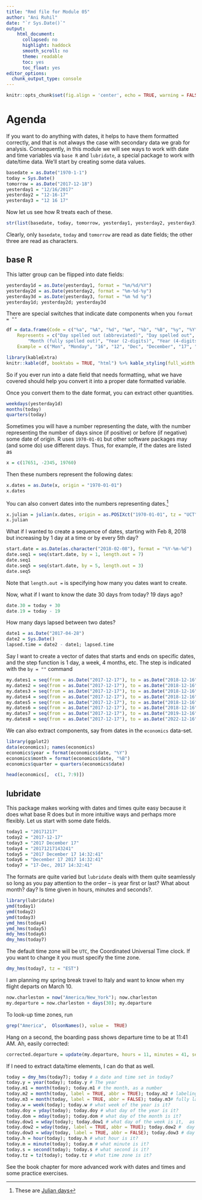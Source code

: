 ```yaml
---
title: "Rmd file for Module 05"
author: "Ani Ruhil"
date: "`r Sys.Date()`"
output:
    html_document: 
      collapsed: no
      highlight: haddock
      smooth_scroll: no
      theme: readable
      toc: yes
      toc_float: yes
editor_options: 
  chunk_output_type: console
---
```


```r
knitr::opts_chunk$set(fig.align = 'center', echo = TRUE, warning = FALSE, message = FALSE, dpi = 600, cache = TRUE, tidy = TRUE, tidy.opts = list(width.cutoff = 60), fig.align = "center", fig.width = 10, fig.height = 8, out.width = "65%", dev = 'svg', highlight = TRUE) 
```

# Agenda 
If you want to do anything with dates, it helps to have them formatted correctly, and that is not always the case with secondary data we grab for analysis. Consequently, in this module we will see ways to work with date and time variables via `base R` and `lubridate`, a special package to work with date/time data. We'll start by creating some data values.  

```r
basedate = as.Date("1970-1-1")
today = Sys.Date()
tomorrow = as.Date("2017-12-18")
yesterday1 = "12/16/2017"
yesterday2 = "12-16-17"
yesterday3 = "12 16 17"
```

Now let us see how R treats each of these. 

```r
str(list(basedate, today, tomorrow, yesterday1, yesterday2, yesterday3))
```

Clearly, only `basedate`, `today` and `tomorrow` are read as date fields; the other three are read as characters. 

## base R 
This latter group can be flipped into date fields: 

```r
yesterday1d = as.Date(yesterday1, format = "%m/%d/%Y")
yesterday2d = as.Date(yesterday2, format = "%m-%d-%y")
yesterday3d = as.Date(yesterday3, format = "%m %d %y")
yesterday1d; yesterday2d; yesterday3d
```

There are special switches that indicate date components when you `format = ""`

```r
df = data.frame(Code = c("%a", "%A", "%d", "%m", "%b", "%B", "%y", "%Y"), 
    Represents = c("Day spelled out (abbreviated)", "Day spelled out", "Day of the month", "Month", "Month (abbreviated)", 
        "Month (fully spelled out)", "Year (2-digits)", "Year (4-digits)"), 
    Example = c("Mon", "Monday", "16", "12", "Dec", "December", "17", "2017"))

library(kableExtra)
knitr::kable(df, booktabs = TRUE, "html") %>% kable_styling(full_width = FALSE)
```

So if you ever run into a date field that needs formatting, what we have covered should help you convert it into a proper date formatted variable.  

Once you convert them to the date format, you can extract other quantities. 

```r
weekdays(yesterday1d)
months(today)
quarters(today)
```

Sometimes you will have a number representing the date, with the number representing the number of days since (if positive) or before (if negative) some date  of origin. R uses `1970-01-01` but other software packages may (and some do) use different days. Thus, for example, if the dates are listed as 

```r
x = c(17651, -2345, 19760)
```

Then these numbers represent the following dates: 

```r
x.dates = as.Date(x, origin = "1970-01-01")
x.dates
```

You can also convert dates into the numbers representing dates.^[These are [Julian days](http://aa.usno.navy.mil/data/docs/JulianDate.php)] 

```r
x.julian = julian(x.dates, origin = as.POSIXct("1970-01-01", tz = "UCT"))
x.julian
```

What if I wanted to create a sequence of dates, starting with Feb 8, 2018 but increasing by 1 day at a time or by every 5th day? 

```r
start.date = as.Date(as.character("2018-02-08"), format = "%Y-%m-%d")
date.seq1 = seq(start.date, by = 1, length.out = 7)
date.seq1
date.seq5 = seq(start.date, by = 5, length.out = 3)
date.seq5
```

Note that `length.out =` is specifying how many you dates want to create. 


Now, what if I want to know the date 30 days from today? 19 days ago? 

```r
date.30 = today + 30
date.19 = today - 19
```

How many days lapsed between two dates? 

```r
date1 = as.Date("2017-04-28")
date2 = Sys.Date()
lapsed.time = date2 - date1; lapsed.time
```

Say I want to create a vector of dates that starts and ends on specific dates, and the step function is 1 day, a week, 4 months, etc. The step is indicated with the `by = ""` command 

```r
my.dates1 = seq(from = as.Date("2017-12-17"), to = as.Date("2018-12-16"), by = "day")
my.dates2 = seq(from = as.Date("2017-12-17"), to = as.Date("2018-12-16"), by = "week")
my.dates3 = seq(from = as.Date("2017-12-17"), to = as.Date("2018-12-16"), by = "month")
my.dates4 = seq(from = as.Date("2017-12-17"), to = as.Date("2018-12-16"), by = "3 days")
my.dates5 = seq(from = as.Date("2017-12-17"), to = as.Date("2018-12-16"), by = "2 weeks")
my.dates6 = seq(from = as.Date("2017-12-17"), to = as.Date("2018-12-16"), by = "4 months")
my.dates7 = seq(from = as.Date("2017-12-17"), to = as.Date("2019-12-16"), by = "year")
my.dates8 = seq(from = as.Date("2017-12-17"), to = as.Date("2022-12-16"), by = "2 years")
```

We can also extract components,  say from dates in the `economics` data-set.

```r
library(ggplot2)
data(economics); names(economics)
economics$year = format(economics$date, "%Y")
economics$month = format(economics$date, "%B")
economics$quarter = quarters(economics$date)

head(economics[,  c(1, 7:9)])
```

## lubridate 

This package makes working with dates and times quite easy because it does what base R does but in more intuitive ways and perhaps more flexibly. Let us start with some date fields.

```r
today1 = "20171217"
today2 = "2017-12-17"
today3 = "2017 December 17"
today4 = "20171217143241"
today5 = "2017 December 17 14:32:41"
today6 = "December 17 2017 14:32:41"
today7 = "17-Dec, 2017 14:32:41"
```

The formats are quite varied but `lubridate` deals with them quite seamlessly so long as you pay attention to the order -- is year first or last? What about month? day? Is time given in hours, minutes and seconds?. 

```r
library(lubridate)
ymd(today1)
ymd(today2)
ymd(today3)
ymd_hms(today4)
ymd_hms(today5)
mdy_hms(today6)
dmy_hms(today7)
```

The default time zone will  be `UTC`, the Coordinated Universal Time clock. If you want to change it you must specify the time zone.

```r
dmy_hms(today7, tz = "EST")
```

I am planning my spring break travel to Italy and want to know when my flight departs on March 10. 

```r
now.charleston = now("America/New_York"); now.charleston
my.departure = now.charleston + days(30); my.departure

```

To look-up time zones, run 

```r
grep("America",  OlsonNames(), value =  TRUE)
```

Hang on a second, the boarding pass shows departure time to be at 11:41 AM. Ah, easily corrected: 

```r
corrected.departure = update(my.departure, hours = 11, minutes = 41, seconds = 0); corrected.departure
```

If I need to extract data/time elements, I can do that as well. 

```r
today = dmy_hms(today7); today # a date and time set in today7 
today.y = year(today); today.y # The year 
today.m1 = month(today); today.m1 # the month, as a number  
today.m2 = month(today, label = TRUE, abbr = TRUE); today.m2 # labeling the month but with an abbreviation 
today.m3 = month(today, label = TRUE, abbr = FALSE); today.m3# fully labelling the month 
today.w = week(today); today.w # what week of the year is it? 
today.doy = yday(today); today.doy # what day of the year is it? 
today.dom = mday(today); today.dom # what day of the month is it? 
today.dow1 = wday(today); today.dow1 # what day of the week is it,  as a number? 
today.dow2 = wday(today, label = TRUE, abbr = TRUE); today.dow2 #  day of the week labelled but abbreviated 
today.dow3 = wday(today, label = TRUE, abbr = FALSE); today.dow3 # day of the week fully labelled  
today.h = hour(today); today.h # what hour is it? 
today.m = minute(today); today.m # what minute is it? 
today.s = second(today); today.s # what second is it? 
today.tz = tz(today); today.tz # what time zone is it? 
```

See the book chapter for more advanced work with dates and times and some practice exercises. 

